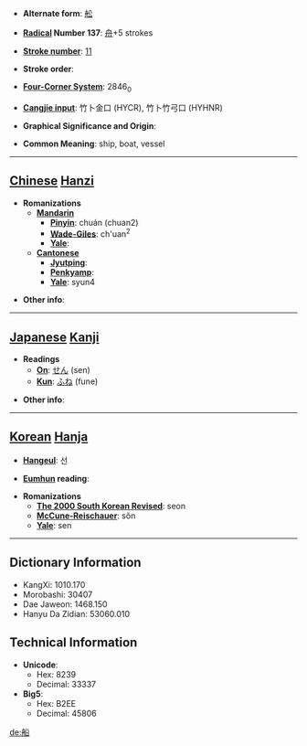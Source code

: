 * '''Alternate form''': [[舩]]

* '''[[Wiktionary:Chinese radical index| Radical]] Number 137''': [[Wiktionary:Chinese radical index 舟|舟]]+5 strokes

* '''[[Wiktionary:Chinese total strokes index|Stroke number]]''': [[Wiktionary:Chinese total strokes index 11|11]]

* '''Stroke order''': 

* '''[[Wiktionary:Chinese four corner index|Four-Corner System]]''': 2846<sub>0</sub>

* '''[[Wiktionary:Chinese Cangjie index|Cangjie input]]''': 竹卜金口 (HYCR), 竹卜竹弓口 (HYHNR)

* '''Graphical Significance and Origin''': 

* '''Common Meaning''': ship, boat, vessel

----

== [[Chinese]] [[Hanzi]] ==

* '''Romanizations'''
** '''[[Mandarin]]'''
*** '''[[Pinyin]]''': chuán (chuan2)
*** '''[[Wade-Giles]]''': ch'uan<sup>2</sup>
*** '''[[Yale]]''': 
** '''[[Cantonese]]'''
*** '''[[Jyutping]]''':
*** '''[[Penkyamp]]''': 
*** '''[[Yale]]''': syun4

* '''Other info''': 

----

== [[Japanese]] [[Kanji]] ==

* '''Readings'''
** '''[[On]]''': [[せん]] (sen)
** '''[[Kun]]''': [[ふね]] (fune)

* '''Other info''':  

----

== [[Korean]] [[Hanja]] ==

* '''[[Hangeul]]''': 선

* '''[[Eumhun]] reading''': 

* '''Romanizations'''
** '''[[The 2000 South Korean Revised Romanization|The 2000 South Korean Revised]]''': seon
** '''[[McCune-Reischauer]]''': sŏn
** '''[[Yale]]''': sen

----

== Dictionary Information ==

* KangXi: 1010.170
* Morobashi: 30407
* Dae Jaweon: 1468.150
* Hanyu Da Zidian: 53060.010

== Technical Information ==

* '''Unicode''':
** Hex: 8239
** Decimal: 33337
* '''Big5''':
** Hex: B2EE
** Decimal: 45806

[[de:船]]